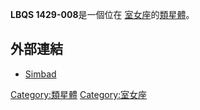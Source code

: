 {{Galaxy
  | name = [[LBQS|LBQS]] 1429-008 
  | image =
  | epoch = [[J2000|J2000]]
  | ra = {{RA|14|32|29.25}}
  | dec = {{DEC|-01|06|16.1}}
  | constellation name = [[室女座|室女座]]
  | z = 2.078 [[kilometer|km]]/[[second|s]]
  | type = QSO
  | dist_ly = 10.500.000.000 [[ly|ly]]
  | appmag_v = 17.7
  | size_v = 
  | notes = 
  | names = 
}}

'''LBQS 1429-008 '''是一個位在 [[室女座|室女座]]的[[類星體|類星體]]。

== 外部連結 ==

* [http://simbad.u-strasbg.fr/simbad/sim-id?protocol=html&Ident=QSO+1429-008&NbIdent=1&Radius=2&Radius.unit=arcmin&submit=submit+id Simbad] {{Wayback|url=http://simbad.u-strasbg.fr/simbad/sim-id?protocol=html&Ident=QSO+1429-008&NbIdent=1&Radius=2&Radius.unit=arcmin&submit=submit+id |date=20160310043014 }}
{{天文小作品}}

[[Category:類星體|Category:類星體]]
[[Category:室女座|Category:室女座]]